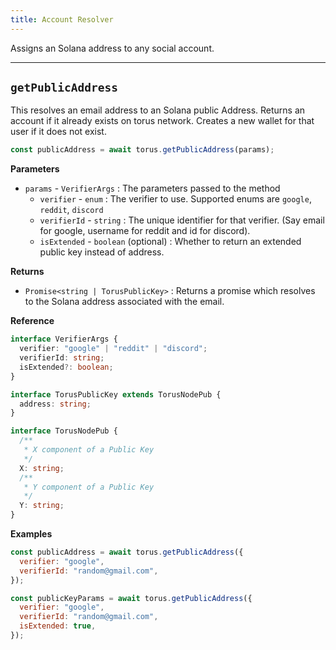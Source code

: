 ```yaml
---
title: Account Resolver
---
```


Assigns an Solana address to any social account.

---

## `getPublicAddress`

This resolves an email address to an Solana public Address. Returns an account
if it already exists on torus network. Creates a new wallet for that user if it
does not exist.

```javascript
const publicAddress = await torus.getPublicAddress(params);
```

**Parameters**

- `params` - `VerifierArgs` : The parameters passed to the method
  - `verifier` - `enum` : The verifier to use. Supported enums are `google`,
    `reddit`, `discord`
  - `verifierId` - `string` : The unique identifier for that verifier. \(Say
    email for google, username for reddit and id for discord\).
  - `isExtended` - `boolean` (optional) : Whether to return an extended public key instead
    of address.

**Returns**

- `Promise<string | TorusPublicKey>` : Returns a promise which resolves to the Solana address
  associated with the email.

**Reference**

```typescript
interface VerifierArgs {
  verifier: "google" | "reddit" | "discord";
  verifierId: string;
  isExtended?: boolean;
}

interface TorusPublicKey extends TorusNodePub {
  address: string;
}

interface TorusNodePub {
  /**
   * X component of a Public Key
   */
  X: string;
  /**
   * Y component of a Public Key
   */
  Y: string;
}
```

**Examples**

```javascript
const publicAddress = await torus.getPublicAddress({
  verifier: "google",
  verifierId: "random@gmail.com",
});
```

```javascript
const publicKeyParams = await torus.getPublicAddress({
  verifier: "google",
  verifierId: "random@gmail.com",
  isExtended: true,
});
```
